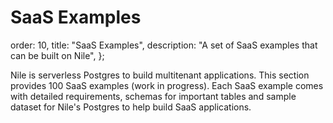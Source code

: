 # SaaS Examples

  order: 10,
  title: "SaaS Examples",
  description: "A set of SaaS examples that can be built on Nile",
};

Nile is serverless Postgres to build multitenant applications. This section provides 100 SaaS examples (work in progress). Each SaaS example comes with detailed requirements, schemas for important tables and sample dataset for Nile's Postgres to help build SaaS applications. 

<Cards>
  <Card file="./lead-mgmt.mdx" root="saas-examples" icon="lead.png" />
  <Card file="./issue-tracking.mdx" root="saas-examples" icon="issue.svg" />
</Cards>
